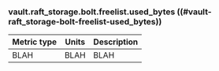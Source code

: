 ### vault.raft_storage.bolt.freelist.used_bytes ((#vault-raft_storage-bolt-freelist-used_bytes))

Metric type | Units | Description
----------- | ----- | -----------
BLAH     | BLAH    | BLAH